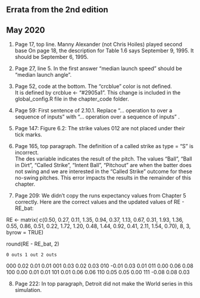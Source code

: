 ## Errata from the 2nd edition
## May 2020


1.  Page 17, top line. Manny Alexander (not Chris Hoiles) played second base
    On page 18, the description for Table 1.6 says September 9, 1995. It should be September 6, 1995.


2.  Page 27, line 5. In the first answer “median launch speed” should be “median launch angle”.

3.  Page 52, code at the bottom. The "crcblue" color is not defined.  
It is defined by crcblue <- "#2905a1".  This change is included in the global_config.R file in the chapter_code folder.
 
4.  Page 59: First sentence of 2.10.1.  Replace “… operation to over a sequence of inputs” with “… operation over a sequence of inputs” .

5.  Page 147: Figure 6.2: The strike values 012 are not placed under their tick marks.

6.  Page 165, top paragraph.  The definition of a called strike as type = "S" is incorrect.  
The des variable indicates the result of the pitch.  The values "Ball", "Ball in Dirt", 
"Called Strike", "Intent Ball",  "Pitchout" are when the batter does not swing 
and we are interested in the "Called Strike" outcome for these no-swing pitches.  This 
error impacts the results in the remainder of this chapter.

7.  Page 209:  We didn't copy the runs expectancy values from Chapter 5 correctly.  Here are the correct values and the updated values of RE - RE_bat:

RE <- matrix(
c(0.50, 0.27, 0.11, 1.35, 0.94, 0.37,
1.13, 0.67, 0.31, 1.93, 1.36, 0.55,
0.86, 0.51, 0.22, 1.72, 1.20, 0.48,
1.44, 0.92, 0.41, 2.11, 1.54, 0.70),
8, 3, byrow = TRUE)

round(RE - RE_bat, 2)

    0 outs 1 out 2 outs
000   0.02  0.01   0.01
001   0.03  0.02   0.03
010  -0.01  0.03   0.01
011   0.00  0.06   0.08
100   0.00  0.01   0.01
101   0.01  0.06   0.06
110   0.05  0.05   0.00
111  -0.08  0.08   0.03

8.  Page 222: In top paragraph, Detroit did not make the World series in this simulation.



